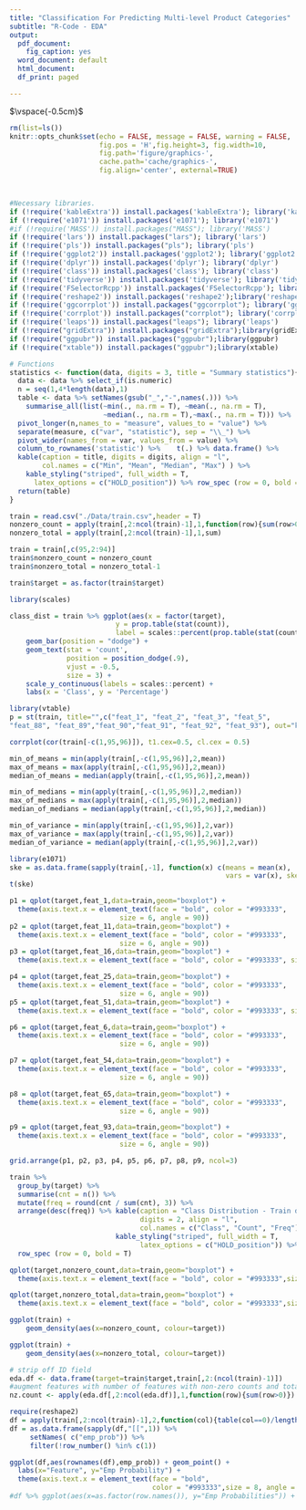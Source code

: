 ---
title: "Classification For Predicting Multi-level Product Categories"
subtitle: "R-Code - EDA"
output:
  pdf_document: 
    fig_caption: yes
  word_document: default
  html_document:
  df_print: paged

---
  
$\vspace{-0.5cm}$

```{r, include=FALSE}
rm(list=ls())
knitr::opts_chunk$set(echo = FALSE, message = FALSE, warning = FALSE, 
                      fig.pos = 'H',fig.height=3, fig.width=10, 
                      fig.path='figure/graphics-',
                      cache.path='cache/graphics-', 
                      fig.align='center', external=TRUE)
                 
```

```{r ref.label=knitr::all_labels(), eval=FALSE, echo=TRUE}

 

```


```{r}

#Necessary libraries.
if (!require('kableExtra')) install.packages('kableExtra'); library('kableExtra')
if (!require('e1071')) install.packages('e1071'); library('e1071')
#if (!require('MASS')) install.packages("MASS"); library('MASS')
if (!require('lars')) install.packages("lars"); library('lars')
if (!require('pls')) install.packages("pls"); library('pls')
if (!require('ggplot2')) install.packages('ggplot2'); library('ggplot2')
if (!require('dplyr')) install.packages('dplyr'); library('dplyr')
if (!require('class')) install.packages('class'); library('class')
if (!require('tidyverse')) install.packages('tidyverse'); library('tidyverse')
if (!require('FSelectorRcpp')) install.packages('FSelectorRcpp'); library('FSelectorRcpp')
if (!require('reshape2')) install.packages('reshape2');library('reshape2') #used for melt
if (!require('ggcorrplot')) install.packages("ggcorrplot"); library('ggcorrplot')
if (!require('corrplot')) install.packages("corrplot"); library('corrplot')
if (!require('leaps')) install.packages("leaps"); library('leaps')
if (!require("gridExtra")) install.packages("gridExtra");library(gridExtra)
if (!require("ggpubr")) install.packages("ggpubr");library(ggpubr)
if (!require("xtable")) install.packages("ggpubr");library(xtable)

```

```{r}
# Functions
statistics <- function(data, digits = 3, title = "Summary statistics"){
  data <- data %>% select_if(is.numeric)
  n = seq(1,4*length(data),1)
  table <- data %>% setNames(gsub("_","-",names(.))) %>%
    summarise_all(list(~min(., na.rm = T), ~mean(., na.rm = T), 
                       ~median(., na.rm = T),~max(., na.rm = T))) %>%
  pivot_longer(n,names_to = "measure", values_to = "value") %>% 
  separate(measure, c("var", "statistic"), sep = "\\_") %>%
  pivot_wider(names_from = var, values_from = value) %>%
  column_to_rownames('statistic') %>%    t(.) %>% data.frame() %>%
  kable(caption = title, digits = digits, align = "l",
        col.names = c("Min", "Mean", "Median", "Max") ) %>%
    kable_styling("striped", full_width = T, 
      latex_options = c("HOLD_position")) %>% row_spec (row = 0, bold = T)
  return(table)
}


```


```{r}
train = read.csv("./Data/train.csv",header = T)
nonzero_count = apply(train[,2:ncol(train)-1],1,function(row){sum(row>0)})
nonzero_total = apply(train[,2:ncol(train)-1],1,sum)

train = train[,c(95,2:94)]
train$nonzero_count = nonzero_count
train$nonzero_total = nonzero_total-1

train$target = as.factor(train$target)
```



```{r}
library(scales)

class_dist = train %>% ggplot(aes(x = factor(target), 
                          y = prop.table(stat(count)), 
                          label = scales::percent(prop.table(stat(count))))) +
    geom_bar(position = "dodge") + 
    geom_text(stat = 'count',
              position = position_dodge(.9), 
              vjust = -0.5, 
              size = 3) + 
    scale_y_continuous(labels = scales::percent) + 
    labs(x = 'Class', y = 'Percentage')

```
```{r}
library(vtable)
p = st(train, title="",c("feat_1", "feat_2", "feat_3", "feat_5", 
"feat_88", "feat_89","feat_90","feat_91", "feat_92", "feat_93"), out="kable")

```

```{r fig.height=15}
corrplot(cor(train[-c(1,95,96)]), t1.cex=0.5, cl.cex = 0.5)
```


```{r mean_of_means}

min_of_means = min(apply(train[,-c(1,95,96)],2,mean))
max_of_means = max(apply(train[,-c(1,95,96)],2,mean))
median_of_means = median(apply(train[,-c(1,95,96)],2,mean))

min_of_medians = min(apply(train[,-c(1,95,96)],2,median))
max_of_medians = max(apply(train[,-c(1,95,96)],2,median))
median_of_medians = median(apply(train[,-c(1,95,96)],2,median))

min_of_variance = min(apply(train[,-c(1,95,96)],2,var))
max_of_variance = max(apply(train[,-c(1,95,96)],2,var))
median_of_variance = median(apply(train[,-c(1,95,96)],2,var))


```


```{r}

library(e1071)
ske = as.data.frame(sapply(train[,-1], function(x) c(means = mean(x), 
                                                     vars = var(x), skews = skewness(x))))
t(ske)
```

```{r, fig.height=6}

p1 = qplot(target,feat_1,data=train,geom="boxplot") + 
  theme(axis.text.x = element_text(face = "bold", color = "#993333", 
                           size = 6, angle = 90))
p2 = qplot(target,feat_11,data=train,geom="boxplot") + 
  theme(axis.text.x = element_text(face = "bold", color = "#993333",
                           size = 6, angle = 90))
p3 = qplot(target,feat_16,data=train,geom="boxplot") + 
  theme(axis.text.x = element_text(face = "bold", color = "#993333", size = 6, angle = 90))

p4 = qplot(target,feat_25,data=train,geom="boxplot") + 
  theme(axis.text.x = element_text(face = "bold", color = "#993333",
                           size = 6, angle = 90))
p5 = qplot(target,feat_51,data=train,geom="boxplot") + 
  theme(axis.text.x = element_text(face = "bold", color = "#993333", size = 6, angle = 90))

p6 = qplot(target,feat_6,data=train,geom="boxplot") + 
  theme(axis.text.x = element_text(face = "bold", color = "#993333",
                           size = 6, angle = 90))

p7 = qplot(target,feat_54,data=train,geom="boxplot") + 
  theme(axis.text.x = element_text(face = "bold", color = "#993333",
                           size = 6, angle = 90))

p8 = qplot(target,feat_65,data=train,geom="boxplot") + 
  theme(axis.text.x = element_text(face = "bold", color = "#993333",
                           size = 6, angle = 90))

p9 = qplot(target,feat_93,data=train,geom="boxplot") + 
  theme(axis.text.x = element_text(face = "bold", color = "#993333",
                           size = 6, angle = 90))

grid.arrange(p1, p2, p3, p4, p5, p6, p7, p8, p9, ncol=3)
```

```{r}
train %>%
  group_by(target) %>%
  summarise(cnt = n()) %>%
  mutate(freq = round(cnt / sum(cnt), 3)) %>% 
  arrange(desc(freq)) %>% kable(caption = "Class Distribution - Train data", 
                                digits = 2, align = "l",
                                col.names = c("Class", "Count", "Freq") ) %>%
                          kable_styling("striped", full_width = T, 
                                latex_options = c("HOLD_position")) %>% 
  row_spec (row = 0, bold = T) 
```


```{r}
qplot(target,nonzero_count,data=train,geom="boxplot") + 
  theme(axis.text.x = element_text(face = "bold", color = "#993333",size = 8, angle = 90))

qplot(target,nonzero_total,data=train,geom="boxplot") + 
  theme(axis.text.x = element_text(face = "bold", color = "#993333",size = 8, angle = 90))

ggplot(train) + 
    geom_density(aes(x=nonzero_count, colour=target))

ggplot(train) + 
    geom_density(aes(x=nonzero_total, colour=target))

```


```{r}
# strip off ID field
eda.df <- data.frame(target=train$target,train[,2:(ncol(train)-1)])
#augment features with number of features with non-zero counts and total counts
nz.count <- apply(eda.df[,2:ncol(eda.df)],1,function(row){sum(row>0)})
```


```{r fig.width=10}
require(reshape2)
df = apply(train[,2:ncol(train)-1],2,function(col){table(col==0)/length(col)})
df = as.data.frame(sapply(df,"[[",1)) %>% 
     setNames( c("emp_prob")) %>% 
     filter(!row_number() %in% c(1)) 

ggplot(df,aes(rownames(df),emp_prob)) + geom_point() + 
  labs(x="Feature", y="Emp Probability") + 
  theme(axis.text.x = element_text(face = "bold", 
                                   color = "#993333",size = 8, angle = 90))
#df %>% ggplot(aes(x=as.factor(row.names()), y="Emp Probabilities")) + geom_bar()


```





